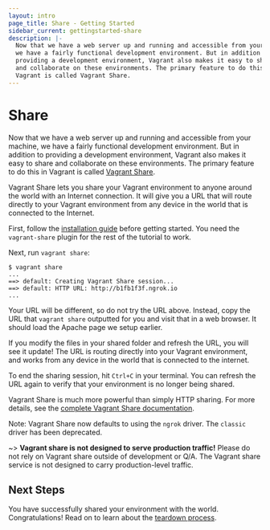 ```yaml
---
layout: intro
page_title: Share - Getting Started
sidebar_current: gettingstarted-share
description: |-
  Now that we have a web server up and running and accessible from your machine,
  we have a fairly functional development environment. But in addition to
  providing a development environment, Vagrant also makes it easy to share
  and collaborate on these environments. The primary feature to do this in
  Vagrant is called Vagrant Share.
---
```


# Share

Now that we have a web server up and running and accessible from your machine,
we have a fairly functional development environment. But in addition to
providing a development environment, Vagrant also makes it easy to share
and collaborate on these environments. The primary feature to do this in
Vagrant is called [Vagrant Share](/docs/share/).

Vagrant Share lets you share your Vagrant environment to anyone around the
world with an Internet connection. It will give you a URL that will route
directly to your Vagrant environment from any device in the world that is
connected to the Internet.

First, follow the [installation guide](/docs/share/#installation) before getting
started. You need the `vagrant-share` plugin for the rest of the tutorial to work.

Next, run `vagrant share`:

```
$ vagrant share
...
==> default: Creating Vagrant Share session...
==> default: HTTP URL: http://b1fb1f3f.ngrok.io
...
```

Your URL will be different, so do not try the URL above. Instead, copy
the URL that `vagrant share` outputted for you and visit that in a web
browser. It should load the Apache page we setup earlier.

If you modify the files in your shared folder and refresh the URL, you will
see it update! The URL is routing directly into your Vagrant environment,
and works from any device in the world that is connected to the internet.

To end the sharing session, hit `Ctrl+C` in your terminal. You can refresh
the URL again to verify that your environment is no longer being shared.

Vagrant Share is much more powerful than simply HTTP sharing. For more
details, see the [complete Vagrant Share documentation](/docs/share/).

Note: Vagrant Share now defaults to using the `ngrok` driver.
The `classic` driver has been deprecated.

~> **Vagrant share is not designed to serve production traffic!** Please do not
rely on Vagrant share outside of development or Q/A. The Vagrant share service
is not designed to carry production-level traffic.

## Next Steps

You have successfully shared your environment with the world. Congratulations!
Read on to learn about the [teardown process](/intro/getting-started/teardown.html).
